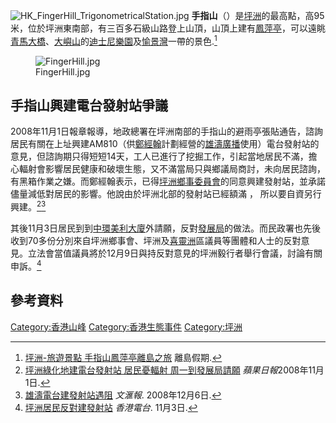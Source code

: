 [[File:HK_FingerHill_TrigonometricalStation.jpg|thumb]]
'''手指山'''（{{lang-en|Finger Hill}}）是[[坪洲|坪洲]]的最高點，高95米，位於坪洲東南部，有三百多石級山路登上山頂，山頂上建有[[鳳萍亭|鳳萍亭]]，可以遠眺[[青馬大橋|青馬大橋]]、[[大嶼山|大嶼山]]的[[香港迪士尼樂園|迪士尼樂園]]及[[愉景灣|愉景灣]]一帶的景色.<ref>[http://www.islandsdc.gov.hk/index.php?action=sight&did=7&sid=57 坪洲-旅遊景點 手指山鳳萍亭離島之旅] {{webarchive|url=https://web.archive.org/web/20110807095037/http://www.islandsdc.gov.hk/index.php?action=sight&did=7&sid=57 |date=2011-08-07 }}離島假期.</ref>

[[File:FingerHill.jpg|none]]

==手指山興建電台發射站爭議 ==
2008年11月1日報章報導，地政總署在坪洲南部的手指山的避雨亭張貼通告，諮詢居民有關在上址興建AM810（供[[鄭經翰|鄭經翰]]計劃經營的[[雄濤廣播|雄濤廣播]]使用）電台發射站的意見，但諮詢期只得短短14天，工人已進行了挖掘工作，引起當地居民不滿，擔心輻射會影響居民健康和破壞生態，又不滿當局只與鄉議局商討，未向居民諮詢，有黑箱作業之嫌。而鄭經翰表示，已得[[坪洲鄉事委員會|坪洲鄉事委員會]]的同意興建發射站，並承諾儘量減低對居民的影響。他說由於坪洲北部的發射站已經額滿 ， 所以要自資另行興建。<ref>[http://appledaily.atnext.com/template/apple/art_main.cfm?iss_id=20081101&sec_id=4104&subsec_id=11867&art_id=11791199 坪洲綠化地建電台發射站 居民憂輻射 周一到發展局請願] {{webarchive|url=https://web.archive.org/web/20090402142238/http://www1.appledaily.atnext.com/template/apple/art_main.cfm?iss_id=20081101&sec_id=4104&subsec_id=11867&art_id=11791199 |date=2009-04-02 }} ''蘋果日報''2008年11月1日.</ref><ref>[http://paper.wenweipo.com/2008/12/06/HK0812060035.htm 雄濤電台建發射站遇阻] {{Wayback|url=http://paper.wenweipo.com/2008/12/06/HK0812060035.htm |date=20081216135550 }}''文滙報''. 2008年12月6日.</ref>

其後11月3日居民到到[[中環|中環]][[美利大廈|美利大廈]]外請願，反對[[發展局|發展局]]的做法。而民政署也先後收到70多份分別來自坪洲鄉事會、坪洲及[[喜靈洲|喜靈洲]]區議員等團體和人士的反對意見。立法會當值議員將於12月9日與持反對意見的坪洲毅行者舉行會議，討論有關申訴。<ref>[http://www.rthk.org.hk/rthk/news/expressnews/20081101/news_20081101_55_534820.htm 坪洲居民反對建發射站] {{Wayback|url=http://www.rthk.org.hk/rthk/news/expressnews/20081101/news_20081101_55_534820.htm |date=20090507085313 }} ''香港電台''. 11月3日.</ref>

==參考資料==
{{reflist}}

{{香港山峰}}
[[Category:香港山峰|Category:香港山峰]]
[[Category:香港生態事件|Category:香港生態事件]]
[[Category:坪洲|Category:坪洲]]